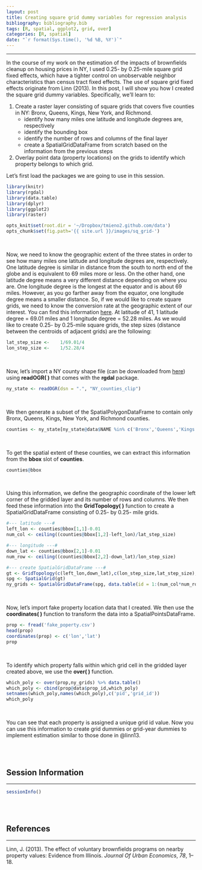 ```yaml
---
layout: post
title: Creating square grid dummy variables for regression analysis
bibliography: bibliography.bib
tags: [R, spatial, ggplot2, grid, over]
categories: [R, spatial]
date: "`r format(Sys.time(), '%d %B, %Y')`"
---
```

<!--{% include JB/setup %} -->

---------------

In the course of my work on the estimation of the impacts of brownfields cleanup on housing prices in NY, I used 0.25- by 0.25-mile square grid fixed effects, which have a tighter control on unobservable neighbor characteristics than census tract fixed effects. The use of square grid fixed effects originate from Linn (2013). In this post, I will show you how I created the square grid dummy variables. Specifically, we'll learn to:

1. Create a raster layer consisting of square grids that covers five counties in NY: Bronx, Queens, Kings, New York, and Richmond.
	* identify how many miles one latitude and longitude degrees are, respectively
	* identify the bounding box 
	* identify the number of rows and columns of the final layer
	* create a SpatialGridDataFrame from scratch based on the information from the previous steps

2. Overlay point data (property locations) on the grids to identify which property belongs to which grid.

Let's first load the packages we are going to use in this session.

```r
library(knitr)
library(rgdal)
library(data.table)
library(dplyr)
library(ggplot2)
library(raster)
```

```r
opts_knit$set(root.dir = '~/Dropbox/tmieno2.github.com/data')
opts_chunk$set(fig.path='{{ site.url }}/images/sq_grid-')
```

<br />

Now, we need to know the geographic extent of the three states in order to see how many miles one latitude and longitude degrees are, respectively. One latitude degree is similar in distance from the south to north end of the globe and is equivalent to 69 miles more or less. On the other hand, one latitude degree means a very different distance depending on where you are. One longitude degree is the longest at the equator and is about 69 miles. However, as you go farther away from the equator, one longitude degree means a smaller distance. So, if we would like to create square grids, we need to know the conversion rate at the geographic extent of our interest. You can find this information [here](http://www.csgnetwork.com/degreelenllavcalc.html). At latitude of 41, 1 latitude degree = 69.01 miles and 1 longitude degree = 52.28 miles. As we would like to create 0.25- by 0.25-mile square grids, the step sizes (distance between the centroids of adjacent grids) are the following:

```r
lat_step_size <-	1/69.01/4
lon_step_size <-	1/52.28/4
```

<br />

Now, let's import a NY county shape file (can be downloaded from [here](http://www.arcgis.com/home/item.html?id=7f4850fb7d18496ca6925f209d2d1275)) using **readOGR( )** that comes with the **rgdal** package. 

```r
ny_state <- readOGR(dsn = ".", "NY_counties_clip")

```

<br />

We then generate a subset of the SpatialPolygonDataFrame to contain only Bronx, Queens, Kings, New York, and Richmond counties. 

```r
counties <- ny_state[ny_state@data$NAME %in% c('Bronx','Queens','Kings','New York','Richmond'),]
```

<br />

To get the spatial extent of these counties, we can extract this information from the **bbox** slot of **counties**.

```r
counties@bbox
```

<br />

Using this information, we define the geographic coordinate of the lower left corner of the gridded layer and its number of rows and columns. We then feed these information into the **GridTopology( )** function to create a SpatialGridDataFrame consisting of 0.25- by 0.25- mile grids.

```r
#--- latitude ---#
left_lon <- counties@bbox[1,1]-0.01
num_col <- ceiling((counties@bbox[1,2]-left_lon)/lat_step_size)

#--- longitude ---#
down_lat <- counties@bbox[2,1]-0.01
num_row <- ceiling((counties@bbox[2,2]-down_lat)/lon_step_size)

#--- create SpatialGridDataFrame ---#
gt <- GridTopology(c(left_lon,down_lat),c(lon_step_size,lat_step_size),c(num_row,num_col))
spg <- SpatialGrid(gt)
ny_grids <- SpatialGridDataFrame(spg, data.table(id = 1:(num_col*num_row)))
```

<br />

Now, let's import fake property location data that I created. We then use the **coordinates( )** function to transform the data into a SpatialPointsDataFrame.

```r
prop <- fread('fake_poperty.csv')
head(prop)
coordinates(prop) <- c('lon','lat')
prop
```

<br />

To identify which property falls within which grid cell in the gridded layer created above, we use the **over( )** function. 

```r
which_poly <- over(prop,ny_grids) %>% data.table()
which_poly <- cbind(prop@data$prop_id,which_poly)
setnames(which_poly,names(which_poly),c('pid','grid_id'))
which_poly
```

<br />

You can see that each property is assigned a unique grid id value. Now you can use this information to create grid dummies or grid-year dummies to implement estimation similar to those done in @linn13.

<br />
<br />

## Session Information

---------------

```r
sessionInfo()
```

<br />
<br />

## References

---------------

<p><span id="linn13">Linn, J. (2013). The effect of voluntary brownfields programs on nearby property values: Evidence from Illinois. <i>Journal Of Urban Economics</i>, <i>78</i>, 1–18.</span></p>

